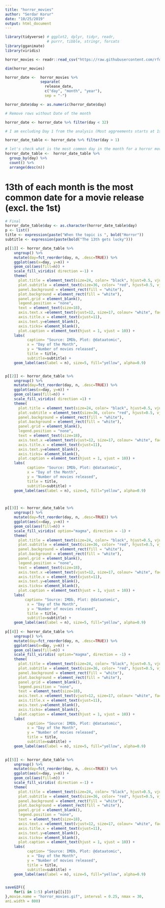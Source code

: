 ```yaml
---
title: "horror_movies"
author: "Serdar Korur"
date: "10/25/2019"
output: html_document
---
```


```r
library(tidyverse) # ggplot2, dplyr, tidyr, readr, 
                   # purrr, tibble, stringr, forcats
library(gganimate)
library(viridis)
```


```r
horror_movies <- readr::read_csv("https://raw.githubusercontent.com/rfordatascience/tidytuesday/master/data/2019/2019-10-22/horror_movies.csv")

dim(horror_movies)

horror_date <-  horror_movies %>% 
                separate(
                  release_date, 
                  c("day", "month", "year"),
                  sep = "-")

horror_date$day <- as.numeric(horror_date$day)

# Remove rows without Date of the month

horror_date <- horror_date %>% filter(day < 32) 

# I am excluding Day 1 from the analysis (Most aggreements starts at 1st)

horror_date_table <- horror_date %>% filter(day > 1)

# let's check what is the most common day in the month for a horror movie release
horror_date_table <-  horror_date_table %>%
  group_by(day) %>% 
  count() %>% 
  arrange(desc(n))
```


# 13th of each month is the most common date for a movie release (excl. the 1st)

```r

# Final
horror_date_table$day <- as.character(horror_date_table$day)
p <- list()
title <- expression(paste("When the topic is ", bold("Horror"))
subtitle <- expression(paste(bold("The 13th gets lucky")))

p[[1]] <- horror_date_table %>% 
    ungroup() %>% 
    mutate(day=fct_reorder(day, n, .desc=TRUE)) %>% 
    ggplot(aes(x=day, y=n)) +
    geom_col(aes(fill=n)) +
    scale_fill_viridis( direction =-1) + 
    theme(
      plot.title = element_text(size=24, color= "black", hjust=0.5, vjust = -1),
      plot.subtitle = element_text(size=36, color= "red", hjust=0.5, vjust = -1),
      panel.background = element_rect(fill = "white"), 
      plot.background = element_rect(fill = "white"),
      panel.grid = element_blank(),
      legend.position = "none", 
      text = element_text(size=18), 
      axis.text.x =element_text(vjust=12, size=17, colour= "white", face= "bold"),
      axis.title.x = element_text(vjust=11), 
      axis.text.y=element_blank(),
      axis.ticks= element_blank(), 
      plot.caption = element_text(hjust = 1, vjust = 10)) + 
    labs(
          caption= "Source: IMDb, Plot: @dataatomic",
          x = "Day of the Month", 
          y = "Number of movies released",
          title = title, 
          subtitle=subtitle) +
    geom_label(aes(label = n), size=5, fill="yellow", alpha=0.9) 


p[[2]] <- horror_date_table %>% 
    ungroup() %>% 
    mutate(day=fct_reorder(day, n, .desc=TRUE)) %>% 
    ggplot(aes(x=day, y=n)) +
    geom_col(aes(fill=n)) +
    scale_fill_viridis( direction =1) + 
    theme(
      plot.title = element_text(size=24, color= "black", hjust=0.5, vjust = -1),
      plot.subtitle = element_text(size=36, color= "red", hjust=0.5, vjust = -1),
      panel.background = element_rect(fill = "white"), 
      plot.background = element_rect(fill = "white"),
      panel.grid = element_blank(),
      legend.position = "none", 
      text = element_text(size=18), 
      axis.text.x =element_text(vjust=12, size=17, colour= "white", face= "bold"),
      axis.title.x = element_text(vjust=11), 
      axis.text.y=element_blank(),
      axis.ticks= element_blank(), 
      plot.caption = element_text(hjust = 1, vjust = 10)) + 
    labs(
          caption= "Source: IMDb, Plot: @dataatomic",
          x = "Day of the Month", 
          y = "Number of movies released",
          title = title, 
          subtitle=subtitle) +
    geom_label(aes(label = n), size=5, fill="yellow", alpha=0.9) 



p[[3]] <- horror_date_table %>% 
    ungroup() %>% 
    mutate(day=fct_reorder(day, n, .desc=TRUE)) %>% 
    ggplot(aes(x=day, y=n)) +
    geom_col(aes(fill=n)) +
    scale_fill_viridis( option="magma", direction = -1) + 
    theme(
      plot.title = element_text(size=24, color= "black", hjust=0.5, vjust = -1),
      plot.subtitle = element_text(size=36, color= "red", hjust=0.5, vjust = -1),
      panel.background = element_rect(fill = "white"), 
      plot.background = element_rect(fill = "white"),
      panel.grid = element_blank(),
      legend.position = "none", 
      text = element_text(size=18), 
      axis.text.x =element_text(vjust=12, size=17, colour= "white", face= "bold"),
      axis.title.x = element_text(vjust=11), 
      axis.text.y=element_blank(),
      axis.ticks= element_blank(), 
      plot.caption = element_text(hjust = 1, vjust = 10)) + 
    labs(
         caption= "Source: IMDb, Plot: @dataatomic",
          x = "Day of the Month", 
          y = "Number of movies released",
          title = title, 
          subtitle=subtitle) +
    geom_label(aes(label = n), size=5, fill="yellow", alpha=0.9) 
  
p[[4]] <- horror_date_table %>% 
    ungroup() %>% 
    mutate(day=fct_reorder(day, n, .desc=TRUE)) %>% 
    ggplot(aes(x=day, y=n)) +
    geom_col(aes(fill=n)) +
    scale_fill_viridis( option="magma", direction = -1) + 
    theme(
      plot.title = element_text(size=24, color= "black", hjust=0.5, vjust = -1),
      plot.subtitle = element_text(size=36, color= "red", hjust=0.5, vjust = -1),
      panel.background = element_rect(fill = "white"), 
      plot.background = element_rect(fill = "white"),
      panel.grid = element_blank(),
      legend.position = "none", 
      text = element_text(size=18), 
      axis.text.x =element_text(vjust=12, size=17, colour= "white", face= "bold"),
      axis.title.x = element_text(vjust=11), 
      axis.text.y=element_blank(),
      axis.ticks= element_blank(), 
      plot.caption = element_text(hjust = 1, vjust = 10)) + 
    labs(
          caption= "Source: IMDb, Plot: @dataatomic",
          x = "Day of the Month", 
          y = "Number of movies released",
          title = title, 
          subtitle=subtitle) +
    geom_label(aes(label = n), size=5, fill="yellow", alpha=0.9)   
  

p[[5]] <- horror_date_table %>% 
    ungroup() %>% 
    mutate(day=fct_reorder(day, n, .desc=TRUE)) %>% 
    ggplot(aes(x=day, y=n)) +
    geom_col(aes(fill=n)) +
    scale_fill_viridis( direction =-1) + 
    theme(
      plot.title = element_text(size=24, color= "black", hjust=0.5, vjust = -1),
      plot.subtitle = element_text(size=36, color= "red", hjust=0.5, vjust = -1),
      panel.background = element_rect(fill = "white"), 
      plot.background = element_rect(fill = "white"),
      panel.grid = element_blank(),
      legend.position = "none", 
      text = element_text(size=18), 
      axis.text.x =element_text(vjust=12, size=17, colour= "white", face= "bold"),
      axis.title.x = element_text(vjust=11), 
      axis.text.y=element_blank(),
      axis.ticks= element_blank(), 
      plot.caption = element_text(hjust = 1, vjust = 10)) + 
    labs(
          caption= "Source: IMDb, Plot: @dataatomic",
          x = "Day of the Month", 
          y = "Number of movies released",
          title = title, 
          subtitle=subtitle) +
    geom_label(aes(label = n), size=5, fill="yellow", alpha=0.9) 


saveGIF({
    for(i in 1:5) plot(p[[i]])
},movie.name = "horror_movies.gif", interval = 0.25, nmax = 30, 
ani.width = 800)

```




